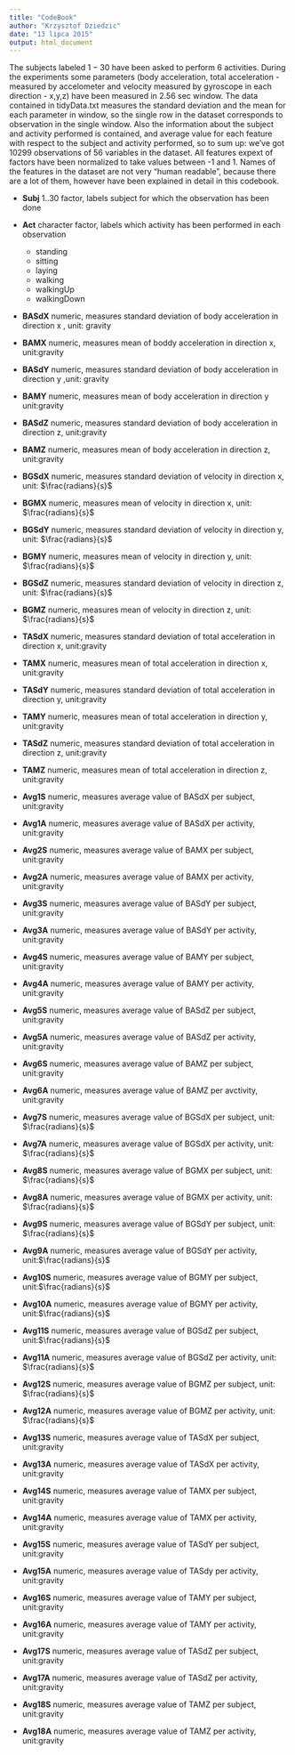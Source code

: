 ```yaml
---
title: "CodeBook"
author: "Krzysztof Dziedzic"
date: "13 lipca 2015"
output: html_document
---
```


The subjects labeled $1-30$ have been asked to perform 6 activities. During the experiments some parameters (body acceleration, total acceleration - measured by accelometer and velocity measured by gyroscope in each direction - x,y,z) have been measured in 2.56 sec window. The data contained in tidyData.txt measures the standard deviation and the mean for each parameter in window, so the single row in the dataset corresponds to observation in the single window. Also the information about the subject and activity performed is contained, and average value for each feature with respect to the subject and activity performed,  so to sum up: we've got 10299 observations of 56 variables in the dataset. All features expext of factors have been normalized to take values between -1 and 1. Names of the features in the dataset are not very "human readable", because there are a lot of them, however have been explained in detail in this codebook.

* **Subj**
1..30 factor, labels subject for which the observation has been done

* **Act** character factor, labels which activity has been performed in each observation
    * standing
    * sitting
    * laying
    * walking
    * walkingUp
    * walkingDown
* **BASdX** numeric, measures standard deviation of body acceleration in direction x , unit: gravity
* **BAMX** numeric, measures mean of boddy acceleration in direction x,  unit:gravity
* **BASdY** numeric, measures standard deviation of body acceleration in direction y ,unit: gravity
* **BAMY** numeric, measures mean of body acceleration in direction y unit:gravity
* **BASdZ** numeric, measures standard deviation of body acceleration in direction z, unit:gravity
* **BAMZ** numeric, measures mean of body acceleration in direction z, unit:gravity
* **BGSdX** numeric, measures standard deviation of velocity in direction x, unit: $\frac{radians}{s}$
* **BGMX** numeric, measures mean of velocity in direction x, unit: $\frac{radians}{s}$
* **BGSdY** numeric, measures standard deviation of velocity in direction y, unit: $\frac{radians}{s}$
* **BGMY** numeric, measures mean of velocity in direction y, unit: $\frac{radians}{s}$
* **BGSdZ** numeric, measures standard deviation of velocity in direction z, unit: $\frac{radians}{s}$
* **BGMZ** numeric, measures mean of velocity in direction z, unit: $\frac{radians}{s}$
* **TASdX** numeric, measures standard deviation of total acceleration in direction x, unit:gravity
* **TAMX** numeric, measures mean of total acceleration in direction x, unit:gravity
* **TASdY** numeric, measures standard deviation of total acceleration in direction y, unit:gravity
* **TAMY** numeric, measures mean of total acceleration in direction y, unit:gravity
* **TASdZ** numeric, measures standard deviation of total acceleration in direction z, unit:gravity
* **TAMZ** numeric, measures mean of total acceleration in direction z, unit:gravity
* **Avg1S** numeric, measures average value of BASdX per subject, unit:gravity
* **Avg1A** numeric, measures average value of BASdX per activity, unit:gravity
* **Avg2S** numeric, measures average value of BAMX per subject, unit:gravity
* **Avg2A** numeric, measures average value of BAMX per activity, unit:gravity
* **Avg3S** numeric, measures average value of BASdY per subject, unit:gravity
* **Avg3A** numeric, measures average value of BASdY per activity, unit:gravity
* **Avg4S** numeric, measures average value of BAMY per subject, unit:gravity
* **Avg4A** numeric, measures average value of BAMY per activity, unit:gravity
* **Avg5S** numeric, measures average value of BASdZ per subject, unit:gravity
* **Avg5A** numeric, measures average value of BASdZ per activity, unit:gravity
* **Avg6S** numeric, measures average value of BAMZ per subject, unit:gravity
* **Avg6A** numeric, measures average value of BAMZ per avctivity, unit:gravity
* **Avg7S** numeric, measures average value of BGSdX per subject, unit: $\frac{radians}{s}$
* **Avg7A** numeric, measures average value of BGSdX per activity, unit: $\frac{radians}{s}$
* **Avg8S** numeric, measures average value of BGMX per subject, unit: $\frac{radians}{s}$
* **Avg8A** numeric, measures average value of BGMX per activity, unit: $\frac{radians}{s}$
* **Avg9S** numeric, measures average value of BGSdY per subject, unit: $\frac{radians}{s}$
* **Avg9A** numeric, measures average value of BGSdY per activity, unit:$\frac{radians}{s}$
* **Avg10S** numeric, measures average value of BGMY per subject, unit:$\frac{radians}{s}$
* **Avg10A** numeric, measures average value of BGMY per activity, unit:$\frac{radians}{s}$
* **Avg11S** numeric, measures average value of BGSdZ per subject, unit:$\frac{radians}{s}$
* **Avg11A** numeric, measures average value of BGSdZ per activity, unit: $\frac{radians}{s}$
* **Avg12S** numeric, measures average value of BGMZ per subject, unit: $\frac{radians}{s}$
* **Avg12A** numeric, measures average value of BGMZ per activity, unit: $\frac{radians}{s}$
* **Avg13S** numeric, measures average value of TASdX per subject, unit:gravity
* **Avg13A** numeric, measures average value of TASdX per activity, unit:gravity
* **Avg14S** numeric, measures average value of TAMX per subject, unit:gravity
* **Avg14A** numeric, measures average value of TAMX per activity, unit:gravity
* **Avg15S** numeric, measures average value of TASdY per subject, unit:gravity
* **Avg15A** numeric, measures average value of TASdy per activity, unit:gravity
* **Avg16S** numeric, measures average value of TAMY per subject, unit:gravity
* **Avg16A** numeric, measures average value of TAMY per activity, unit:gravity
* **Avg17S** numeric, measures average value of TASdZ per subject, unit:gravity
* **Avg17A** numeric, measures average value of TASdZ per activity, unit:gravity
* **Avg18S** numeric, measures average value of TAMZ per subject, unit:gravity
* **Avg18A** numeric, measures average value of TAMZ per activity, unit:gravity

